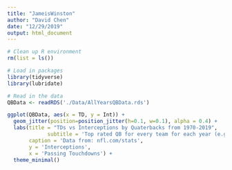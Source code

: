 ```yaml
---
title: "JameisWinston"
author: "David Chen"
date: "12/29/2019"
output: html_document
---
```

```r
# Clean up R environment
rm(list = ls())

# Load in packages
library(tidyverse)
library(lubridate)

# Read in the data
QBData <- readRDS('./Data/AllYearsQBData.rds')
```

```r
ggplot(QBData, aes(x = TD, y = Int)) +
  geom_jitter(position=position_jitter(h=0.1, w=0.1), alpha = 0.4) +
  labs(title = "TDs vs Interceptions by Quaterbacks from 1970-2019",
             subtitle = 'Top rated QB for every team for each year (e.g. in 2019 only Dree Brees and not Terry Bridgewater', 
       caption = 'Data from: nfl.com/stats',
       y = 'Interceptions',
       x = 'Passing Touchdowns') +
  theme_minimal()
```